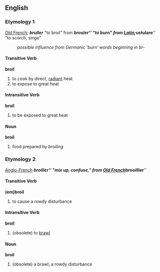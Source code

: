== English ==
=== Etymology 1===
[[Old French]]; '''''bruller''''' "to broil" from '''''brosler''''' "to burn" from [[Latin]]; '''''ustulare''''' "to scorch, singe" 
:''possible influence from Germanic 'burn' words beginning in br-''

==== Transitive Verb ====
'''broil'''
# to cook by direct, [[radiant]] heat
# to expose to great heat

==== Intransitive Verb ====
'''broil'''
# to be exposed to great heat

==== Noun ====
'''broil'''
# food prepared by ''broiling''

=== Etymology 2===
[[Anglo-French]] '''''broiller''''' "mix up, confuse," from [[Old French]] '''''brooillier'''''


==== Transitive Verb ====
'''(em)broil'''
# to cause a rowdy disturbance

==== Intransitive Verb ====
'''broil'''
# (obsolete) to [[brawl]]

==== Noun ====
'''broil'''
# (obsolete) a brawl; a rowdy disturbance